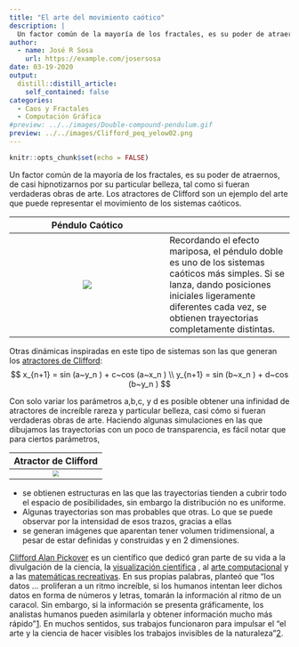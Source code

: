 ```yaml
---
title: "El arte del movimiento caótico"
description: |
  Un factor común de la mayoría de los fractales, es su poder de atraernos, de casi hipnotizarnos por su particular belleza, tal como si fueran verdaderas obras de arte. Los atractores de Clifford son un ejemplo del arte que puede representar el movimiento de los sistemas caóticos. De hecho, he comenzado preparar varios de estos gráficos en alta resolución, para compartirlos con ustedes y puedan ser impresos como posters si lo desean.
author:
  - name: José R Sosa
    url: https://example.com/josersosa
date: 03-19-2020
output:
  distill::distill_article:
    self_contained: false
categories:
  - Caos y Fractales
  - Computación Gráfica
#preview: ../../images/Double-compound-pendulum.gif
preview: ../../images/Clifford_peq_yelow02.png
---
```


```r
knitr::opts_chunk$set(echo = FALSE)
```

Un factor común de la mayoría de los fractales, es su poder de atraernos, de casi hipnotizarnos por su particular belleza, tal como si fueran verdaderas obras de arte. Los atractores de Clifford son un ejemplo del arte que puede representar el movimiento de los sistemas caóticos.

|Péndulo Caótico ||
| :---: | :--- |
| <img src="../../images/Double-compound-pendulum.gif" /> | Recordando el efecto mariposa, el péndulo doble es uno de los sistemas caóticos más simples. Si se lanza, dando posiciones iniciales ligeramente diferentes cada vez, se obtienen trayectorias completamente distintas. |


Otras dinámicas inspiradas en este tipo de sistemas son las que generan los [atractores de Clifford](http://paulbourke.net/fractals/clifford/):
$$
x_{n+1} = sin (a~y_n ) + c~cos (a~x_n ) \\
y_{n+1} = sin (b~x_n ) + d~cos (b~y_n )
$$


Con solo variar los parámetros a,b,c, y d es posible obtener una infinidad de atractores de increíble rareza y particular belleza, casi cómo si fueran verdaderas obras de arte. Haciendo algunas simulaciones en las que dibujamos las trayectorias con un poco de transparencia, es fácil notar que para ciertos parámetros,  

|Atractor de Clifford | 
| :---: |
| <img src="../../images/Clifford_peq_yelow02.png" style="zoom: 70%;" /> |

- se obtienen estructuras en las que las trayectorias tienden a cubrir todo el espacio de posibilidades, sin embargo la distribución no es uniforme.
- Algunas trayectorias son mas probables que otras. Lo que se puede observar por la intensidad de esos trazos, gracias a ellas
-  se generan imágenes que aparentan tener volumen tridimensional, a pesar de estar definidas y construidas y en 2 dimensiones.

[Clifford Alan Pickover](https://en.wikipedia.org/wiki/Clifford_A._Pickover)  es un científico que dedicó gran parte de su vida a la divulgación de la ciencia,  la [visualización científica](https://en.wikipedia.org/wiki/Scientific_visualization) , al [arte computacional](https://en.wikipedia.org/wiki/Computer_art) y a las [matemáticas recreativas](https://en.wikipedia.org/wiki/Recreational_mathematics). En sus propias palabras, planteó que "los datos ... proliferan a un ritmo increíble, si los humanos intentan leer dichos datos en forma de números y letras, tomarán la información al ritmo de un caracol. Sin embargo, si la información se presenta gráficamente, los analistas humanos pueden asimilarla y obtener información mucho más rápido"[1](Visualizing Biological Information,1995).  En muchos sentidos, sus trabajos funcionaron para impulsar el "el arte y la ciencia de hacer visibles los trabajos invisibles de la naturaleza"[2](Frontiers of Scientific Visualization, 1994).

